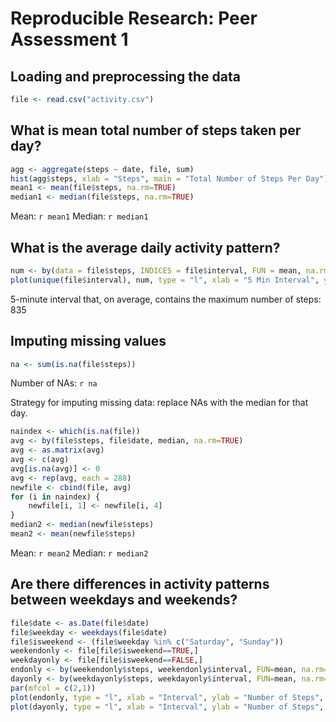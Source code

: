 # Reproducible Research: Peer Assessment 1

## Loading and preprocessing the data

```r
file <- read.csv("activity.csv")
```

## What is mean total number of steps taken per day?

```r
agg <- aggregate(steps ~ date, file, sum)
hist(agg$steps, xlab = "Steps", main = "Total Number of Steps Per Day")
mean1 <- mean(file$steps, na.rm=TRUE)
median1 <- median(file$steps, na.rm=TRUE)
```

Mean: `r mean1`
Median: `r median1`

## What is the average daily activity pattern?

```r
num <- by(data = file$steps, INDICES = file$interval, FUN = mean, na.rm=TRUE)
plot(unique(file$interval), num, type = "l", xlab = "5 Min Interval", ylab = "Mean Steps", main = "Time Series Plot")
```

5-minute interval that, on average, contains the maximum number of steps: 835

## Imputing missing values

```r
na <- sum(is.na(file$steps))
```

Number of NAs: `r na`

Strategy for imputing missing data: replace NAs with the median for that day.

```r
naindex <- which(is.na(file))
avg <- by(file$steps, file$date, median, na.rm=TRUE)
avg <- as.matrix(avg)
avg <- c(avg)
avg[is.na(avg)] <- 0
avg <- rep(avg, each = 288)
newfile <- cbind(file, avg)
for (i in naindex) {
    newfile[i, 1] <- newfile[i, 4]
}
median2 <- median(newfile$steps)
mean2 <- mean(newfile$steps)
```

Mean: `r mean2`
Median: `r median2`

## Are there differences in activity patterns between weekdays and weekends?

```r
file$date <- as.Date(file$date)
file$weekday <- weekdays(file$date)
file$isweekend <- (file$weekday %in% c("Saturday", "Sunday"))
weekendonly <- file[file$isweekend==TRUE,]
weekdayonly <- file[file$isweekend==FALSE,]
endonly <- by(weekendonly$steps, weekendonly$interval, FUN=mean, na.rm=TRUE)
dayonly <- by(weekdayonly$steps, weekdayonly$interval, FUN=mean, na.rm=TRUE)
par(mfcol = c(2,1))
plot(endonly, type = "l", xlab = "Interval", ylab = "Number of Steps", main = "Weekend Activity Pattern")
plot(dayonly, type = "l", xlab = "Interval", ylab = "Number of Steps", main = "Weekday Activity Pattern")
```
